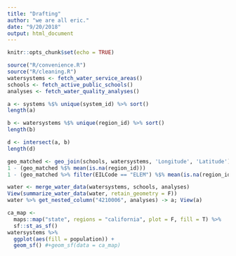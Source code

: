 ```yaml
---
title: "Drafting"
author: "we are all eric."
date: "9/20/2018"
output: html_document
---
```


```r
knitr::opts_chunk$set(echo = TRUE)
```

```r
source("R/convenience.R")
source("R/cleaning.R")
watersystems <- fetch_water_service_areas()
schools <- fetch_active_public_schools()
analyses <- fetch_water_quality_analyses()
```

```r
a <- systems %$% unique(system_id) %>% sort()
length(a)

b <- watersystems %$% unique(region_id) %>% sort()
length(b)

d <- intersect(a, b)
length(d)
```
```r
geo_matched <- geo_join(schools, watersystems, 'Longitude', 'Latitude')
1 - (geo_matched %$% mean(is.na(region_id)))
1 - (geo_matched %>% filter(EILCode == "ELEM") %$% mean(is.na(region_id)))
```
```r
water <- merge_water_data(watersystems, schools, analyses)
View(summarize_water_data(water, retain_geometry = F))
water %>% get_nested_column("4210006", analyses) -> a; View(a)
```




```r
ca_map <- 
  maps::map("state", regions = "california", plot = F, fill = T) %>% 
  sf::st_as_sf()
watersystems %>%
  ggplot(aes(fill = population)) +
  geom_sf() #+geom_sf(data = ca_map)
```


